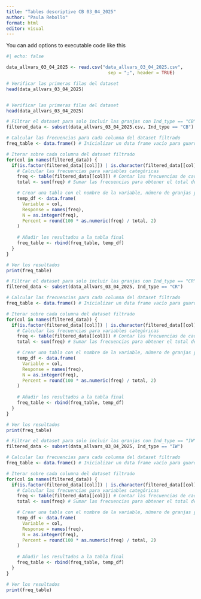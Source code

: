 ```yaml
---
title: "Tables descriptive CB 03_04_2025"
author: "Paula Rebollo"
format: html
editor: visual
---
```


You can add options to executable code like this

```r
#| echo: false

data_allvars_03_04_2025 <- read.csv("data_allvars_03_04_2025.csv", 
                                      sep = ";", header = TRUE)

# Verificar las primeras filas del dataset
head(data_allvars_03_04_2025)


# Verificar las primeras filas del dataset
head(data_allvars_03_04_2025)

# Filtrar el dataset para solo incluir las granjas con Ind_type == "CB"
filtered_data <- subset(data_allvars_03_04_2025.csv, Ind_type == "CB")

# Calcular las frecuencias para cada columna del dataset filtrado
freq_table <- data.frame() # Inicializar un data frame vacío para guardar los resultados

# Iterar sobre cada columna del dataset filtrado
for(col in names(filtered_data)) {
  if(is.factor(filtered_data[[col]]) | is.character(filtered_data[[col]])) {
    # Calcular las frecuencias para variables categóricas
    freq <- table(filtered_data[[col]]) # Contar las frecuencias de cada valor
    total <- sum(freq) # Sumar las frecuencias para obtener el total de observaciones

    # Crear una tabla con el nombre de la variable, número de granjas y porcentaje
    temp_df <- data.frame(
      Variable = col,
      Response = names(freq),
      N = as.integer(freq),
      Percent = round(100 * as.numeric(freq) / total, 2)
    )
    
    # Añadir los resultados a la tabla final
    freq_table <- rbind(freq_table, temp_df)
  }
}

# Ver los resultados
print(freq_table)


```

```r
# Filtrar el dataset para solo incluir las granjas con Ind_type == "CR"
filtered_data <- subset(data_allvars_03_04_2025, Ind_type == "CR")

# Calcular las frecuencias para cada columna del dataset filtrado
freq_table <- data.frame() # Inicializar un data frame vacío para guardar los resultados

# Iterar sobre cada columna del dataset filtrado
for(col in names(filtered_data)) {
  if(is.factor(filtered_data[[col]]) | is.character(filtered_data[[col]])) {
    # Calcular las frecuencias para variables categóricas
    freq <- table(filtered_data[[col]]) # Contar las frecuencias de cada valor
    total <- sum(freq) # Sumar las frecuencias para obtener el total de observaciones

    # Crear una tabla con el nombre de la variable, número de granjas y porcentaje
    temp_df <- data.frame(
      Variable = col,
      Response = names(freq),
      N = as.integer(freq),
      Percent = round(100 * as.numeric(freq) / total, 2)
    )
    
    # Añadir los resultados a la tabla final
    freq_table <- rbind(freq_table, temp_df)
  }
}

# Ver los resultados
print(freq_table)


```

```r

# Filtrar el dataset para solo incluir las granjas con Ind_type == "IW"
filtered_data <- subset(data_allvars_03_04_2025, Ind_type == "IW")

# Calcular las frecuencias para cada columna del dataset filtrado
freq_table <- data.frame() # Inicializar un data frame vacío para guardar los resultados

# Iterar sobre cada columna del dataset filtrado
for(col in names(filtered_data)) {
  if(is.factor(filtered_data[[col]]) | is.character(filtered_data[[col]])) {
    # Calcular las frecuencias para variables categóricas
    freq <- table(filtered_data[[col]]) # Contar las frecuencias de cada valor
    total <- sum(freq) # Sumar las frecuencias para obtener el total de observaciones

    # Crear una tabla con el nombre de la variable, número de granjas y porcentaje
    temp_df <- data.frame(
      Variable = col,
      Response = names(freq),
      N = as.integer(freq),
      Percent = round(100 * as.numeric(freq) / total, 2)
    )
    
    # Añadir los resultados a la tabla final
    freq_table <- rbind(freq_table, temp_df)
  }
}

# Ver los resultados
print(freq_table)


```
